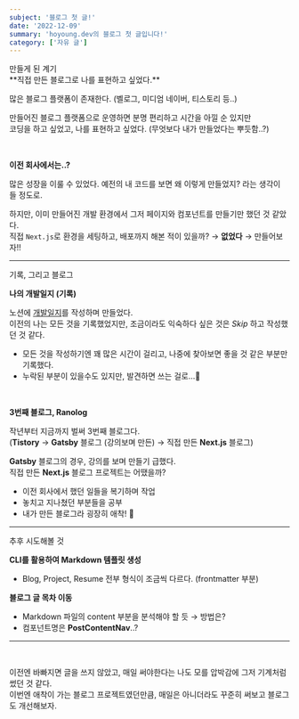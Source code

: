 ```yaml
---
subject: '블로그 첫 글!'
date: '2022-12-09'
summary: 'hoyoung.dev의 블로그 첫 글입니다!'
category: ['자유 글']
---
```


<Typography variant="h3" backgroundColor="gray">
  <span>만들게 된 계기</span>
</Typography>
<br />
**직접 만든 블로그로 나를 표현하고 싶었다.**

많은 블로그 플랫폼이 존재한다. (벨로그, 미디엄 네이버, 티스토리 등..)

만들어진 블로그 플랫폼으로 운영하면 분명 편리하고 시간을 아낄 순 있지만  
코딩을 하고 싶었고, 나를 표현하고 싶었다. (<Typography color="gray500">무엇보다 내가 만들었다는 뿌듯함..?</Typography>)

<br />

**이전 회사에서는..?**

많은 성장을 이룰 수 있었다. 예전의 내 코드를 보면 <Typography color="gray500">왜 이렇게 만들었지?</Typography> 라는 생각이 들 정도로.

하지만, 이미 만들어진 개발 환경에서 그저 페이지와 컴포넌트를 만들기만 했던 것 같았다.  
직접 `Next.js`로 환경을 세팅하고, 배포까지 해본 적이 있을까? → **없었다** → <Typography color="blue" isBold>만들어보자!!</Typography>

---

<Typography variant="h3" backgroundColor="gray">
  <span>기록, 그리고 블로그</span>
</Typography>
<br />

**나의 개발일지 (기록)**

노션에 [개발일지](https://boiled-feather-1c7.notion.site/Ranolog-955bb8846ad543f4bfaef7923d591dba)를 작성하며 만들었다.  
이전의 나는 모든 것을 기록했었지만, 조금이라도 익숙하다 싶은 것은 _Skip_ 하고 작성했던 것 같다.

- 모든 것을 작성하기엔 꽤 많은 시간이 걸리고, 나중에 찾아보면 좋을 것 같은 부분만 기록했다.
- 누락된 부분이 있을수도 있지만, 발견하면 쓰는 걸로...🥲

<br />

**3번째 블로그, Ranolog**

작년부터 지금까지 벌써 3번째 블로그다.  
(**Tistory** → **Gatsby** 블로그 (강의보며 만든) → 직접 만든 **Next.js** 블로그)

**Gatsby** 블로그의 경우, 강의를 보며 만들기 급했다.  
직접 만든 **Next.js** 블로그 프로젝트는 어땠을까?

- 이전 회사에서 했던 일들을 복기하며 작업
- 놓치고 지나쳤던 부분들을 공부
- 내가 만든 블로그라 굉장히 애착! 🥰

---

<Typography variant="h3" backgroundColor="gray">
  <span>추후 시도해볼 것</span>
</Typography>
<br />

**CLI를 활용하여 Markdown 템플릿 생성**

- Blog, Project, Resume 전부 형식이 조금씩 다르다. (frontmatter 부분)

**블로그 글 목차 이동**

- Markdown 파일의 content 부분을 분석해야 할 듯 → 방법은?
- 컴포넌트명은 **PostContentNav**..?

---

<br/>

이전엔 바빠지면 글을 쓰지 않았고, 매일 써야한다는 나도 모를 압박감에 그저 기계처럼 썼던 것 같다.  
이번엔 애착이 가는 블로그 프로젝트였던만큼, 매일은 아니더라도 꾸준히 써보고 블로그도 개선해보자.